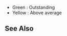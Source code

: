 *Green : Outstanding
*Yellow : Above average
{{EquipmentComparisonKai
|iterator = equipmentByType|type = 17
|evasion_outstanding = 12
|evasion_good = 9
}}
==See Also==
{{Equipmentlist}}